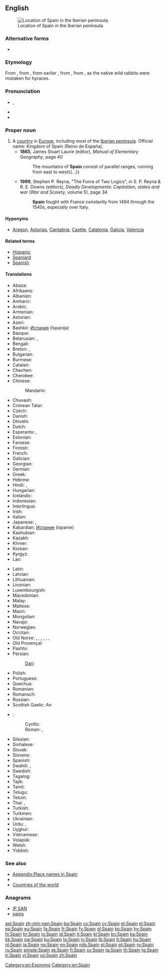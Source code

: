 ==English==
{{wikipedia}}
[[File:España-loc.svg|thumb|Location of Spain in the Iberian peninsula.]]

===Alternative forms===
* {{l|en|Spayen}} {{qualifier|obsolete}}

===Etymology===
From {{etyl|xno}} {{term|Espayne|lang=xno}}, from {{etyl|LL.}} {{term|Spania|lang=la}}, from earlier {{etyl|la}} {{term|Hispania|Hispānia|lang=la}}, from {{etyl|grc}} {{term|tr=Hispania|Ἱσπανία|lang=grc}}, from {{etyl|phn}} {{term|tr=ay-shaphanim|lang=phn|sc=Phnx|lit=[[hyrax]] isle}}, as the native wild rabbits were mistaken for hyraces.

===Pronunciation===
* {{a|UK|US}} {{IPA|/speɪn/}}, {{X-SAMPA|/speIn/}}
* {{audio|en-us-Spain.ogg|Audio (US)}}
* {{rhymes|eɪn}}

===Proper noun===
{{en-proper noun}}

# A [[country]] in [[Europe]], including most of the [[Iberian peninsula]]. Official name: Kingdom of Spain (Reino de España).
#* '''1865''', James Stuart Laurie (editor), ''Manual of Elementary Geography'', page 40
#*: The mountains of '''Spain''' consist of parallel ranges, running from east to west{{...}}
#* '''1999''', Stephen P. Reyna, "The Force of Two Logics", ''in'' S. P. Reyna & R. E. Downs (editors), ''Deadly Developments: Capitalism, states and war'' (''War and Scoiety'', volume 5), page 34
#*: '''Spain''' fought with France constantly from 1494 through the 1540s, especially over Italy.

====Hyponyms====
* {{sense|country}} [[Aragon]], [[Asturias]], [[Cantabria]], [[Castile]], [[Catalonia]], [[Galicia]], [[Valencia]]

====Related terms====
* [[Hispanic]]
* [[Spaniard]]
* [[Spanish]]

====Translations====
{{trans-top|country in Europe}}
* Abaza: {{tø|abq|Испания|tr=Ispanija}}
* Afrikaans: {{t+|af|Spanje}}
* Albanian: {{t+|sq|Spanja}}
* Amharic: {{t-|am|ስጳንያ|tr=spanya|sc=Ethi}}
* Arabic: {{t+|ar|إسبانية|f|tr='isbánya}}
* Armenian: {{t+|hy|Իսպանիա|tr=Ispania}}
* Asturian: {{t+|ast|España|f}}
* Azeri: {{t+|az|İspaniya}}
* Bashkir: [[Испания]] (Ispanija)
* Basque: {{t+|eu|Espainia}}
* Belarusian: {{t-|be|Іспанія|f|tr=Ispánija}}, {{t-|be|Гішпанія|f|tr=Hišpánija}} {{qualifier|Taraškevica orthography}}
* Bengali: {{t-|bn|স্পেন|tr=spen|sc=Beng}}
* Breton: {{t+|br|Spagn}}, {{t-|br|Bro-Spagn}}
* Bulgarian: {{t+|bg|Испания|f|tr=Ispánija}}
* Burmese: {{t-|my|စပိန်နိုင်ငံ|sc=Mymr}}
* Catalan: {{t+|ca|Espanya|f}}
* Chechen: {{tø|ce|Испани|tr=Ispani}}
* Cherokee: {{t-|chr|ᏍᏆᏂᏱ|tr=Squaniyi|sc=Cher}}
* Chinese:
*: Mandarin: {{t-|cmn|西班牙|tr=Xībānyă|sc=Hani}}
* Chuvash: {{tø|cv|Испани|tr=Ispani}}
* Crimean Tatar: {{tø|crh|İspaniya}}
* Czech: {{t+|cs|Španělsko|n}}
* Danish: {{t+|da|Spanien}}
* Dhivehi: {{t-|dv|ސްޕެއިން|tr=Spe’in}}
* Dutch: {{t+|nl|Spanje}}
* Esperanto: {{t+|eo|Hispanio}}, {{t-|eo|Hispanujo}}
* Estonian: {{t+|et|Hispaania}}
* Faroese: {{t-|fo|Spania|n}}
* Finnish: {{t+|fi|Espanja}}
* French: {{t+|fr|Espagne|f}}
* Galician: {{t+|gl|España|f}}
* Georgian: {{t+|ka|ესპანეთი|tr=espanet‘i|sc=Geor}}
* German: {{t+|de|Spanien|n}}
* Greek: {{t+|el|Ισπανία|f|tr=Ispanía}}
* Hebrew: {{t+|he|ספרד|tr=sfarad|sc=Hebr}}
* Hindi: {{t+|hi|स्पेन|tr=spen|sc=Deva}}, {{t-|hi|इस्पैन|tr=ispen|sc=Deva}}
* Hungarian: {{t+|hu|Spanyolország}}
* Icelandic: {{t+|is|Spánn|m}}
* Indonesian: {{t-|id|Spanyol}}
* Interlingua: {{t+|ia|Espania}}
* Irish: {{t-|ga|Spáinn|f|alt=An Spáinn}}
* Italian: {{t+|it|Spagna|f}}
* Japanese: {{t+|ja|スペイン|tr=Supéin}}, {{t+|ja|西班牙|tr=Supéin}} {{qualifier|obsolete}}
* Kabardian: [[Испание]] (Ispanie)
* Kashubian: {{t-|csb|Szpańskô}}
* Kazakh: {{t-|kk|Испания|tr=Ispanija|sc=Cyrl}}
* Khmer: {{t-|km|អេស្ប៉ាញ|tr=’ēspāña|sc=Khmr}}
* Korean: {{t+|ko|스페인|tr=Seupein|sc=Kore}}
* Kyrgyz: {{t-|ky|Испания|tr=Ispanija|sc=Cyrl}}
* Lao: {{t+|lo|ເອັສປາຍ|sc=Laoo}}
{{trans-mid}}
* Latin: {{t+|la|Hispania|f}}
* Latvian: {{t+|lv|Spānija|f}}
* Lithuanian: {{t+|lt|Ispanija|f}}
* Livonian: {{tø|liv|Spāņmō}}
* Luxembourgish: {{t+|lb|Spuenien|n}}
* Macedonian: {{t+|mk|Шпанија|f|tr=Špánija|sc=Cyrl}}
* Malay: {{t-|ms|Sepanyol}}
* Maltese: {{t-|mt|Spanja}}
* Maori: {{t|mi|Peina}}
* Mongolian: {{t-|mn|Испани|tr=Ispani|sc=Cyrl}}
* Navajo: {{tø|nv|Dibé diníí bikéyah}}
* Norwegian: {{t+|no|Spania}}
* Occitan: {{t+|oc|Espanha|f}}
* Old Norse: {{tø|non|Ispanía}}, {{tø|non|Ispaníaland|n}}, {{tø|non|Spánn|m}}, {{tø|non|Spánland|n}}, {{tø|non|Spánaland|n}}, {{tø|non|Spanía|n}}, {{tø|non|Spaníaland|n}}
* Old Provençal: {{tø|pro|Espagna}}
* Pashto: {{t-|ps|اسپانيا|f|tr=Ispānyā|sc=ps-Arab}}
* Persian: {{t+|fa|اسپانیا|tr=Espâniya|sc=fa-Arab}}
*: [[Dari]]: {{t-|fa|هسپانیه|tr=Hespâniye|sc=fa-Arab}}
* Polish: {{t+|pl|Hiszpania|f}}
* Portuguese: {{t+|pt|Espanha|f}}
* Quechua: {{t-|qu|Ispaña}}
* Romanian: {{t+|ro|Spania|f}}
* Romansch: {{t-|rm|Spagna|f}}
* Russian: {{t+|ru|Испания|f|tr=Ispánija}}
* Scottish Gaelic: An {{t-|gd|Spàinn|f}}
* {{ttbc|sh}}:
*: Cyrillic: {{t-|sh|Шпанија|f|sc=Cyrl}}
*: Roman: {{t-|sh|Španija|f}}, {{t-|sh|Španjolska|f}}
* Silesian: {{tø|szl|Szpańijo|f}}
* Sinhalese: {{t-|si|ස්පාඤ්ඤය|tr=spāññaya|sc=Sinh}}
* Slovak: {{t-|sk|Španielsko|n}}
* Slovene: {{t+|sl|Španija|alt=Špánija|f}}
* Spanish: {{t+|es|España|f}}
* Swahili: {{t+|sw|Uhispani}}, {{t-|sw|Uspanya}}
* Swedish: {{t+|sv|Spanien}}
* Tagalog: {{t+|tl|Espanya}}
* Tajik: {{t+|tg|Испониё|tr=Isponiyo|sc=Cyrl}}
* Tamil: {{t-|ta|ஸ்பெயின்|tr=speyin|sc=Taml}}
* Telugu: {{t-|te|స్పెయిన|tr=speyin|sc=Telu}}
* Tetum: {{tø|tet|Espanya}}
* Thai: {{t+|th|สเปน|tr=spēn|sc=Thai}}, {{t+|th|ประเทศสเปน|tr=bpràtêt sàbpen}}
* Turkish: {{t+|tr|İspanya}}
* Turkmen: {{t-|tk|Ispaniýa}}
* Ukrainian: {{t+|uk|Іспанія|f|tr=Ispánija}}
* Urdu: {{t-|ur|سپین|tr=spen|sc=ur-Arab}}, {{t-|ur|اسپین|tr=ispen|sc=ur-Arab}}
* Uyghur: {{t-|ug|ئىسپانىيە|tr=Ispaniyä}}
* Vietnamese: {{t+|vi|Tây Ban Nha}}
* Volapük: {{t+|vo|Spanyän}}
* Welsh: {{t+|cy|Sbaen|f}}
* Yiddish: {{t-|yi|שפּאַניע|tr=shpanye}}
{{trans-bottom}}

===See also===
* [[Appendix:Place names in Spain]]
* {{list:countries of Europe/en}}
* [[Appendix:Countries of the world|Countries of the world]]

===Anagrams===
* [[IP SAN#English|IP SAN]]
* [[pains#English|pains]]

[[Category:en:Exonyms]]
[[Category:en:Spain]]

[[ast:Spain]]
[[zh-min-nan:Spain]]
[[bg:Spain]]
[[cs:Spain]]
[[cy:Spain]]
[[et:Spain]]
[[el:Spain]]
[[es:Spain]]
[[eu:Spain]]
[[fa:Spain]]
[[fr:Spain]]
[[fy:Spain]]
[[gl:Spain]]
[[ko:Spain]]
[[hy:Spain]]
[[hi:Spain]]
[[hr:Spain]]
[[io:Spain]]
[[id:Spain]]
[[it:Spain]]
[[kl:Spain]]
[[kn:Spain]]
[[ka:Spain]]
[[kk:Spain]]
[[sw:Spain]]
[[ku:Spain]]
[[lo:Spain]]
[[lv:Spain]]
[[lb:Spain]]
[[lt:Spain]]
[[hu:Spain]]
[[nl:Spain]]
[[ja:Spain]]
[[no:Spain]]
[[nn:Spain]]
[[nds:Spain]]
[[pl:Spain]]
[[pt:Spain]]
[[ro:Spain]]
[[ru:Spain]]
[[simple:Spain]]
[[sk:Spain]]
[[fi:Spain]]
[[sv:Spain]]
[[ta:Spain]]
[[th:Spain]]
[[tg:Spain]]
[[tr:Spain]]
[[vi:Spain]]
[[vo:Spain]]
[[zh:Spain]]